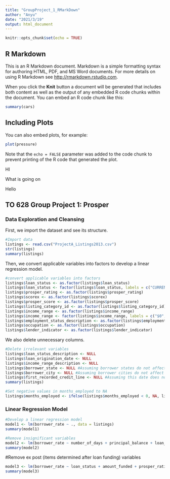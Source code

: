 ```yaml
---
title: "GroupProject_1_RMarkDown"
author: "Anyu"
date: "2021/3/19"
output: html_document
---
```


```r
knitr::opts_chunk$set(echo = TRUE)
```

## R Markdown

This is an R Markdown document. Markdown is a simple formatting syntax for authoring HTML, PDF, and MS Word documents. For more details on using R Markdown see <http://rmarkdown.rstudio.com>.

When you click the **Knit** button a document will be generated that includes both content as well as the output of any embedded R code chunks within the document. You can embed an R code chunk like this:

```r
summary(cars)
```

## Including Plots

You can also embed plots, for example:

```r
plot(pressure)
```

Note that the `echo = FALSE` parameter was added to the code chunk to prevent printing of the R code that generated the plot.

HI

What is going on

Hello



## TO 628 Group Project 1: Prosper

### Data Exploration and Cleansing 

First, we import the dataset and see its structure.
```r
#Import data
listings <- read.csv("ProjectA_Listings2013.csv")
str(listings)
summary(listings)
```
Then, we convert applicable variables into factors to develop a linear regression model.

```r
#convert applicable variables into factors
listings$loan_status <- as.factor(listings$loan_status)
listings$loan_status <- factor(listings$loan_status, labels = c("CURRENT", "CHARGEOFF", "DEFAULTED", "COMPLETED"))
listings$prosper_rating <- as.factor(listings$prosper_rating)
listings$scorex <- as.factor(listings$scorex)
listings$prosper_score <- as.factor(listings$prosper_score)
listings$listing_category_id <- as.factor(listings$listing_category_id)
listings$income_range <- as.factor(listings$income_range)
listings$income_range <- factor(listings$income_range, labels = c("$0", "$1-24,999", "$25,000-49,999", "$50,000-74,999", "$75,000-99,999", "$100,000+", "Not employed"))
listings$employment_status_description <- as.factor(listings$employment_status_description)
listings$occupation <- as.factor(listings$occupation)
listings$lender_indicator <- as.factor(listings$lender_indicator)
```
We also delete unnecessary columns.

```r
#Delete irrelevant variables
listings$loan_status_description <- NULL
listings$loan_origination_date <- NULL
listings$income_range_description <- NULL
listings$borrower_state <- NULL #Assuming borrower states do not affect interest rates
listings$borrower_city <- NULL #Assuming borrower cities do not affect interest rates
listings$first_recorded_credit_line <- NULL #Assuming this date does not affect interest rates
summary(listings)
```

```r
#Set negative values in months_employed to NA
listings$months_employed <- ifelse(listings$months_employed < 0, NA, listings$months_employed)
```


### Linear Regression Model


```r
#Develop a linear regression model
model1 <- lm(borrower_rate ~ ., data = listings)
summary(model1)
```

```r
#Remove insignificant variables
model2 <- lm(borrower_rate ~ number_of_days + principal_balance + loan_status + amount_funded + prosper_rating + listing_term + listing_monthly_payment + scorex + stated_monthly_income + employment_status_description + occupation + lender_indicator + monthly_debt + inquiries_last6_months + open_credit_lines + bankcard_utilization + delinquencies_over30_days, data = listings)
summary(model2)
```

#Remove ex post (items determined after loan funding) variables
```r
model3 <- lm(borrower_rate ~ loan_status + amount_funded + prosper_rating + listing_term + listing_monthly_payment + scorex + stated_monthly_income + employment_status_description + occupation + lender_indicator + monthly_debt + inquiries_last6_months + open_credit_lines + bankcard_utilization + delinquencies_over30_days, data = listings)
summary(model3)
```
